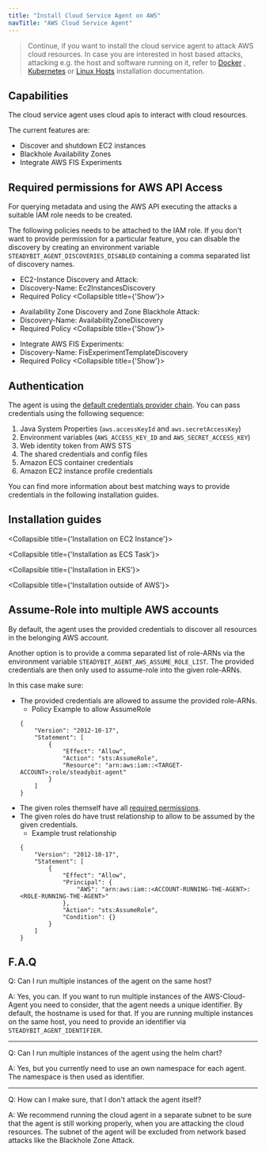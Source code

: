```yaml
---
title: "Install Cloud Service Agent on AWS"
navTitle: "AWS Cloud Service Agent"
---
```




> Continue, if you want to install the cloud service agent to attack AWS cloud resources.
> In case you are interested in host based attacks, attacking e.g. the host and software running on it, refer to [Docker](30-install-agents/10-docker)
> , [Kubernetes](30-install-agents/20-kubernetes) or [Linux Hosts](30-install-agents/30-host) installation documentation.

## Capabilities

The cloud service agent uses cloud apis to interact with cloud resources.

The current features are:

- Discover and shutdown EC2 instances
- Blackhole Availability Zones
- Integrate AWS FIS Experiments

## <a name="permissions"></a>Required permissions for AWS API Access

For querying metadata and using the AWS API executing the attacks a suitable IAM role needs to be created.

The following policies needs to be attached to the IAM role. If you don't want to provide permission for a particular feature, you can disable the discovery by
creating an environment variable `STEADYBIT_AGENT_DISCOVERIES_DISABLED` containing a comma separated list of discovery names.

- EC2-Instance Discovery and Attack:
- Discovery-Name: Ec2InstancesDiscovery
- Required Policy
<Collapsible title={'Show'}>
  <PolicyEc2Instances/>
</Collapsible>

- Availability Zone Discovery and Zone Blackhole Attack:
- Discovery-Name: AvailabilityZoneDiscovery
- Required Policy
<Collapsible title={'Show'}>
  <PolicyAvailabilityZone/>
</Collapsible>

- Integrate AWS FIS Experiments:
- Discovery-Name: FisExperimentTemplateDiscovery
- Required Policy
<Collapsible title={'Show'}>
  <PolicyFisExperiments/>
</Collapsible>

## Authentication

The agent is using the [default credentials provider chain](https://docs.aws.amazon.com/sdk-for-java/latest/developer-guide/credentials.html#credentials-chain).
You can pass credentials using the following sequence:

1. Java System Properties (`aws.accessKeyId` and `aws.secretAccessKey`)
2. Environment variables (`AWS_ACCESS_KEY_ID` and `AWS_SECRET_ACCESS_KEY`)
3. Web identity token from AWS STS
4. The shared credentials and config files
5. Amazon ECS container credentials
6. Amazon EC2 instance profile credentials

You can find more information about best matching ways to provide credentials in the following installation guides.

## Installation guides

<Collapsible title={'Installation on EC2 Instance'}>
  <InstallationEc2/>
</Collapsible>

<Collapsible title={'Installation as ECS Task'}>
  <InstallationEcs/>
</Collapsible>

<Collapsible title={'Installation in EKS'}>
  <InstallationEks/>
</Collapsible>

<Collapsible title={'Installation outside of AWS'}>
  <InstallationOutside/>
</Collapsible>

## Assume-Role into multiple AWS accounts

By default, the agent uses the provided credentials to discover all resources in the belonging AWS account.

Another option is to provide a comma separated list of role-ARNs via the environment variable `STEADYBIT_AGENT_AWS_ASSUME_ROLE_LIST`. The provided credentials
are then only used to assume-role into the given role-ARNs.

In this case make sure:
- The provided credentials are allowed to assume the provided role-ARNs.
  - Policy Example to allow AssumeRole
  ```
  {
      "Version": "2012-10-17",
      "Statement": [
          {
              "Effect": "Allow",
              "Action": "sts:AssumeRole",
              "Resource": "arn:aws:iam::<TARGET-ACCOUNT>:role/steadybit-agent"
          }
      ]
  }
  ```
- The given roles themself have all [required permissions](#permissions).
- The given roles do have trust relationship to allow to be assumed by the given credentials.
  - Example trust relationship
  ```
  {
      "Version": "2012-10-17",
      "Statement": [
          {
              "Effect": "Allow",
              "Principal": {
                  "AWS": "arn:aws:iam::<ACCOUNT-RUNNING-THE-AGENT>:<ROLE-RUNNING-THE-AGENT>"
              },
              "Action": "sts:AssumeRole",
              "Condition": {}
          }
      ]
  }
  ```

## F.A.Q

Q: Can I run multiple instances of the agent on the same host?

A: Yes, you can. If you want to run multiple instances of the AWS-Cloud-Agent you need to consider, that the agent needs a unique identifier. By default, the hostname is used
for that. If you are running multiple instances on the same host, you need to provide an identifier via `STEADYBIT_AGENT_IDENTIFIER`.

---

Q: Can I run multiple instances of the agent using the helm chart?

A: Yes, but you currently need to use an own namespace for each agent. The namespace is then used as identifier.

---

Q: How can I make sure, that I don't attack the agent itself?

A: We recommend running the cloud agent in a separate subnet to be sure that the agent is still working properly, when you are attacking the cloud resources. The
subnet of the agent will be excluded from network based attacks like the Blackhole Zone Attack.
